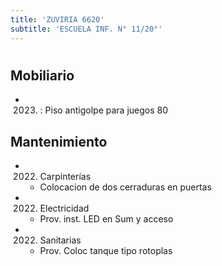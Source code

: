 ```yaml
---
title: 'ZUVIRIA 6620'
subtitle: 'ESCUELA INF. N° 11/20°'
---
```


#


## Mobiliario

*  (2023) : Piso antigolpe para juegos 80 





## Mantenimiento

*  (2022) Carpinterías 
    + Colocacion de dos cerraduras en puertas

*  (2022) Electricidad 
    + Prov. inst. LED en Sum y acceso

*  (2022) Sanitarias 
    + Prov. Coloc tanque tipo rotoplas



